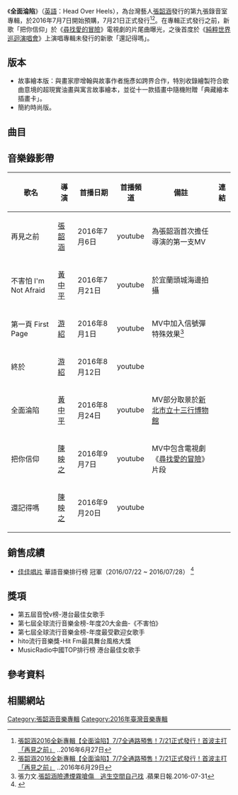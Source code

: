 {{Infobox Album
| Name		= 全面淪陷<BR>Head Over Heels
| Type		= 專輯
| Artist	= [[張韶涵|張韶涵]] 
| Cover		= 全面淪陷故事繪本版專輯封面.jpg
| Released	= 2016年7月21日
| Recorded	= 
| Genre		= [[華語流行音樂|華語流行音樂]] 
| Label		= [[海蝶音樂|海蝶音樂]]<ref>{{Cite web |url=https://ent.qq.com/a/20160815/029701.htm |title=张韶涵《全面沦陷》：励志不是万灵药 |accessdate=2020-04-19 |archive-date=2020-08-26 |archive-url=https://web.archive.org/web/20200826233145/https://ent.qq.com/a/20160815/029701.htm |dead-url=no }}</ref>
| Producer	= [[張韶涵|張韶涵]]<BR>[[Jae_Chong|Jae Chong]]
| Last album	= [[張韶涵_(同名專輯)|張韶涵]]<br />（2014-3-7）
| This album	= '''全面淪陷'''<br />（2016-7-21）
| Next album	= '''[[？_(張韶涵專輯)|？]]'''<br />（2019-12-18）
}}
《'''全面淪陷'''》（[[英語|英語]]：Head Over Heels），為台灣藝人[[張韶涵|張韶涵]]發行的第九張錄音室專輯，於2016年7月7日開始預購，7月21日正式發行<ref>[https://zh-tw.facebook.com/Angela.ChangShaoHan/photos/a.385441248256864.1073741829.373541219446867/824470347687283/?type=3&theater 張韶涵2016全新專輯【全面淪陷】7/7全通路預售！7/21正式發行！首波主打「再見之前」] {{Wayback|url=https://zh-tw.facebook.com/Angela.ChangShaoHan/photos/a.385441248256864.1073741829.373541219446867/824470347687283/?type=3&theater |date=20200606160636 }}.{{facebook|Angela.ChangShaoHan/photos/a.385441248256864.1073741829.373541219446867/824470347687283|張韶涵 Angela Chang}}.2016年6月27日</ref><ref>[https://www.facebook.com/OBMusic/photos/a.147779890543.126626.117420195543/10153649172465544/?type=3&theater 張韶涵2016全新專輯【全面淪陷】7/7全通路預售！7/21正式發行！首波主打「再見之前」] {{Wayback|url=https://www.facebook.com/OBMusic/photos/a.147779890543.126626.117420195543/10153649172465544/?type=3&theater |date=20200826233158 }}.{{facebook|OBMusic/photos/a.147779890543.126626.117420195543/10153649172465544|海蝶音樂Ocean Butterflies Music}}.2016年6月29日</ref>。在專輯正式發行之前，新歌「把你信仰」於《[[尋找愛的冒險|尋找愛的冒險]]》電視劇的片尾曲曝光，之後首度於《[[純粹世界巡迴演唱會|純粹世界巡迴演唱會]]》上演唱專輯未發行的新歌「還記得嗎」。

==版本==
*故事繪本版：與畫家廖增翰與故事作者施彥如跨界合作，特別收錄繪製符合歌曲意境的超現實油畫與寓言故事繪本，並從十一款插畫中隨機附贈「典藏繪本插畫卡」。
*簡約時尚版。

== 曲目 ==
{{Tracklist
| headline = 《全面淪陷  Head Over Heels》
| all_producer = [[張韶涵|張韶涵]]

| title1 = 不害怕<br><small>（I'm not afraid）</small>
| longnote1 =  '''第二波主打'''
| music1 = [[Zac_Maloy|Zac Maloy]]<br>[[Tommy_Henriksen|Tommy Henriksen]]<br>[[Sofi_Bonde|Sofi Bonde]]
| lyrics1 =[[徐世珍|徐世珍]] 
| arranger1 =Jae Chong 
| length1 = 3:52

| title2 = 第一頁<br><small>（First Page）</small>
| longnote2 =  '''第三波主打'''
| music2 =  [[山地人|山地人]]<br>[[潘信維|潘信維]]
| lyrics2 = [[吳易緯|吳易緯]]
| arranger2 =刘文仁 
| length2 = 4:05

| title3 = 再見之前<br><small>（After Goodbye）</small><ref>[http://www.hitoradio.com/newweb/1188hitpoint 張韶涵新歌7/1全球大首播！] {{Wayback|url=http://www.hitoradio.com/newweb/1188hitpoint |date=20200804103438 }}.Hit Fm</ref>
| longnote3 = '''第一波主打'''
| music3 = [[Sorvaag_Hanne|Sorvaag Hanne]]<br>[[Hansen_Martin|Hansen Martin]]
| lyrics3 = 吳易緯
| arranger3 =刘文仁 
| length3 = 4:00

| title4 = 終於<br><small>（Finally）</small>
| longnote4 =  '''第四波主打'''
| music4 = 小王子
| lyrics4 = 吳易緯
| arranger4 =小王子 
| length4 = 4:39

| title5 = 不後悔<br><small>（No Regrets）</small>
| longnote5 =  
| music5 = [[Davor_Vulama|Davor Vulama]]<br>[[Alisha_Pillay|Alisha Pillay]]<br>[[Ava_Kay|Ava Kay]]
| lyrics5 = 徐世珍
| arranger5 =Jae Chong 
| length5 = 3:44

| title6 = 忘了<br><small>（Forgotten）</small>
| longnote6 =  
| music6 = [[林欣彥|林欣彥]]
| lyrics6 = 林欣彥
| arranger6 =刘文仁 
| length6 = 4:02

| title7 = Go
| longnote7 =  
| music7 = [[Vanja_Helena_Wikstrom|Vanja Helena Wikstrom]]<br>[[Nalle_Ahlstedt|Nalle Ahlstedt]]
| lyrics7 = 吳易緯
| arranger7 =Jae Chong 
| length7 = 3:12

| title8= 全面淪陷<br><small>（Head Over Heels）</small>
| longnote8 =   '''第五波主打'''
| music8 = [[Braddon_Williams|Braddon Williams]]<br>[[Cousin_Fung|Cousin Fung]]
| lyrics8 = [[徐世珍|徐世珍]]
| arranger8 =Braddon Williams 
| length8 = 3:24

| title9 = 把你信仰<br><small>（Be My Faith）</small>
| longnote9 =  '''第六波主打'''
[[湖南衛視|湖南衛視]]首播的《[[尋找愛的冒險|尋找愛的冒險]]》片尾曲
| music9 = [[姜海威|姜海威]]
| lyrics9 = 吳易緯
| arranger9 = 
| length9 = 5:09

| title10 = 還記得嗎<br><small>（Do You Remember）</small>
| note10 =  弦樂版
| longnote10 =  '''第七波主打'''
| music10 = [[Johnny_Chao|Johnny Chao]]
| lyrics10 = 吳易緯<br>[[張韶涵|張韶涵]]
| arranger10 = 
| length10 = 4:18

| title11 = 還記得嗎
| note11 =  青春搖滾版
| longnote11 =  
| music11 = Johnny Chao
| lyrics11 = 吳易緯<br>張韶涵
| arranger11 = 
| length11 = 3:40

| title12 = 還記得嗎
| note12 = 歌迷合唱版
| longnote12 =  
| music12 = Johnny Chao
| lyrics12 = 吳易緯<br>張韶涵
| arranger12 = 
| length12 = 4:18

}}

==音樂錄影帶==
{|class="wikitable"
!歌名!!導演!!首播日期!!首播頻道!!備註!!連結
|-
|再見之前|| [[張韶涵|張韶涵]] || 2016年{{0}}7月{{0}}6日||youtube||為張韶涵首次擔任導演的第一支MV||
|-
|不害怕 I'm Not Afraid|| [[黃中平|黃中平]] || 2016年{{0}}7月21日||youtube||於宜蘭頭城海邊拍攝||
|-
|第一頁 First Page|| [[游紹|游紹]] || 2016年{{0}}8月{{0}}1日 || youtube || MV中加入信號彈特殊效果<ref>張力文.[http://www.appledaily.com.tw/realtimenews/article/new/20160731/919263/ 張韶涵險遭煙霧嗆傷　逃生空間自己找] {{Wayback|url=http://www.appledaily.com.tw/realtimenews/article/new/20160731/919263/ |date=20160806115557 }}.蘋果日報.2016-07-31</ref> || 
|-
|終於|| [[游紹|游紹]] || 2016年{{0}}8月12日 ||youtube|| || 
|-
|全面淪陷|| [[黃中平|黃中平]] ||  2016年{{0}}8月24日||youtube|| MV部分取景於[[新北市立十三行博物館|新北市立十三行博物館]] ||
|-
|把你信仰|| [[陳映之|陳映之]] || 2016年{{0}}9月{{0}}7日 ||youtube|| MV中包含電視劇《[[尋找愛的冒險|尋找愛的冒險]]》片段|| 
|-
|還記得嗎 || [[陳映之|陳映之]] || 2016年{{0}}9月20日||youtube|| || 
|}

==銷售成績==
* [[佳佳唱片|佳佳唱片]] 華語音樂排行榜 冠軍（2016/07/22 ~ 2016/07/28） <ref>{{Cite web |url=https://www.ccr.com.tw/charts.php?c=W&t=1&CS=20160722 |title=銷售排行榜  佳佳唱片行 |accessdate=2016-11-02 |archive-date=2020-08-26 |archive-url=https://web.archive.org/web/20200826233144/https://www.ccr.com.tw/charts.php?c=W&t=1&CS=20160722 |dead-url=yes }}</ref>

==獎項==
*第五屆音悅v榜-港台最佳女歌手
*第七屆全球流行音樂金榜-年度20大金曲-《不害怕》
*第七屆全球流行音樂金榜-年度最受歡迎女歌手
*hito流行音樂獎-Hit Fm最具舞台風格大獎
*MusicRadio中國TOP排行榜 港台最佳女歌手

==參考資料==
{{reflist}}
==相關網站==
{{youtube|user=AngelaChang0119|張韶涵}}

{{張韶涵}}
{{DEFAULTSORT:DAY BY DAY}}
[[Category:張韶涵音樂專輯|Category:張韶涵音樂專輯]]
[[Category:2016年臺灣音樂專輯|Category:2016年臺灣音樂專輯]]